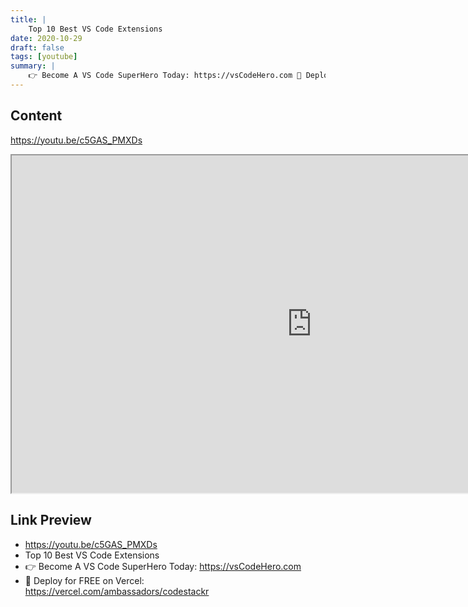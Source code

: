 ```yaml
---
title: |
    Top 10 Best VS Code Extensions
date: 2020-10-29
draft: false
tags: [youtube]
summary: |
    👉 Become A VS Code SuperHero Today: https://vsCodeHero.com 🚢 Deploy for FREE on Vercel: https://vercel.com/ambassadors/codestackr.
---
```


## Content

https://youtu.be/c5GAS_PMXDs


<iframe
    width="960"
    height="540"
    src="https://www.youtube.com/embed/c5GAS_PMXDs"
    title="Top 10 Best VS Code Extensions"
    allow="accelerometer; autoplay; clipboard-write; encrypted-media; gyroscope; picture-in-picture; web-share"
    allowFullscreen
    >
</iframe>

## Link Preview

- https://youtu.be/c5GAS_PMXDs
- Top 10 Best VS Code Extensions
- 👉 Become A VS Code SuperHero Today: https://vsCodeHero.com
- 🚢 Deploy for FREE on Vercel: https://vercel.com/ambassadors/codestackr
